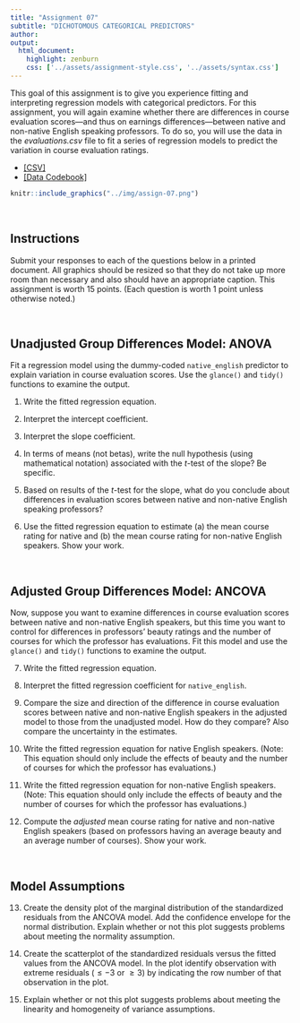 ```yaml
---
title: "Assignment 07"
subtitle: "DICHOTOMOUS CATEGORICAL PREDICTORS"
author: 
output: 
  html_document:
    highlight: zenburn
    css: ['../assets/assignment-style.css', '../assets/syntax.css']
---
```


This goal of this assignment is to give you experience fitting and interpreting regression models with categorical predictors. For this assignment, you will again examine whether there are differences in course evaluation scores---and thus on earnings differences---between native and non-native English speaking professors. To do so, you will use the data in the *evaluations.csv* file to fit a series of regression models to predict the variation in course evaluation ratings.

- [[CSV]](https://raw.githubusercontent.com/zief0002/epsy-8251/main/data/evaluations.csv)
- [[Data Codebook]](http://zief0002.github.io/epsy-8251/codebooks/evaluations.html)


```r
knitr::include_graphics("../img/assign-07.png")
```

<br />

## Instructions


Submit your responses to each of the questions below in a printed document. All graphics should be resized so that they do not take up more room than necessary and also should have an appropriate caption. This assignment is worth 15 points. (Each question is worth 1 point unless otherwise noted.)


<br />


## Unadjusted Group Differences Model: ANOVA

Fit a regression model using the dummy-coded `native_english` predictor to explain variation in course evaluation scores. Use the `glance()` and `tidy()` functions to examine the output.

1. Write the fitted regression equation. 

2. Interpret the intercept coefficient.

3. Interpret the slope coefficient.

4. In terms of means (not betas), write the null hypothesis (using mathematical notation) associated with the *t*-test of the slope? Be specific.

5. Based on results of the *t*-test for the slope, what do you conclude about differences in evaluation scores between native and non-native English speaking professors?

6. Use the fitted regression equation to estimate (a) the mean course rating for native and (b) the mean course rating for non-native English speakers. Show your work.

<br />


## Adjusted Group Differences Model: ANCOVA

Now, suppose you want to examine differences in course evaluation scores between native and non-native English speakers, but this time you want to control for differences in professors' beauty ratings and the number of courses for which the professor has evaluations. Fit this model and use the `glance()` and `tidy()` functions to examine the output.

7. Write the fitted regression equation.

8. Interpret the fitted regression coefficient for `native_english`.

9. Compare the size and direction of the difference in course evaluation scores between native and non-native English speakers in the adjusted model to those from the unadjusted model. How do they compare? Also compare the uncertainty in the estimates.

10. Write the fitted regression equation for native English speakers. (Note: This equation should only include the effects of beauty and the number of courses for which the professor has evaluations.)

11. Write the fitted regression equation for non-native English speakers. (Note: This equation should only include the effects of beauty and the number of courses for which the professor has evaluations.)

12. Compute the *adjusted* mean course rating for native and non-native English speakers (based on professors having an average beauty and an average number of courses). Show your work.

<br />


## Model Assumptions

13. Create the density plot of the marginal distribution of the standardized residuals from the ANCOVA model. Add the confidence envelope for the normal distribution. Explain whether or not this plot suggests problems about meeting the normality assumption.

14. Create the scatterplot of the standardized residuals versus the fitted values from the ANCOVA model. In the plot identify observation with extreme residuals ($\leq-3$ or $\geq3$) by indicating  the row number of that observation in the plot.

15. Explain whether or not this plot suggests problems about meeting the linearity and homogeneity of variance assumptions.

<br />


